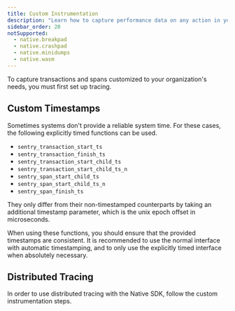 ```yaml
---
title: Custom Instrumentation
description: "Learn how to capture performance data on any action in your app."
sidebar_order: 20
notSupported:
  - native.breakpad
  - native.crashpad
  - native.minidumps
  - native.wasm
---
```


<Note>

To capture transactions and spans customized to your organization's needs, you must first <PlatformLink to="/tracing/">set up tracing.</PlatformLink>

</Note>

<PlatformContent includePath="performance/enable-manual-instrumentation" />

<PlatformContent includePath="performance/add-spans-example" />

## Custom Timestamps
Sometimes systems don't provide a reliable system time. For these cases, the following explicitly timed functions can be used.
- `sentry_transaction_start_ts`
- `sentry_transaction_finish_ts`
- `sentry_transaction_start_child_ts`
- `sentry_transaction_start_child_ts_n`
- `sentry_span_start_child_ts`
- `sentry_span_start_child_ts_n`
- `sentry_span_finish_ts`

They only differ from their non-timestamped counterparts by taking an additional timestamp parameter, which is the unix epoch offset in microseconds.

When using these functions, you should ensure that the provided timestamps are consistent. It is recommended to use the normal interface with automatic timestamping, and to only use the explicitly timed interface when absolutely necessary.


<PlatformContent includePath="performance/concurrency" />

<PlatformContent includePath="performance/connect-errors-spans" />

## Distributed Tracing

In order to use distributed tracing with the Native SDK, follow the <PlatformLink to="/tracing/trace-propagation/custom-instrumentation/">custom instrumentation</PlatformLink> steps.
